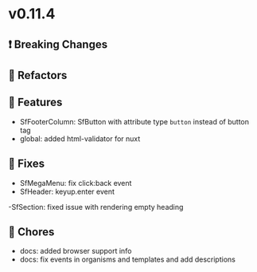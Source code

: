 
<Meta title="Releases/v0.11.x - Latest Minor/v0.11.4 - Latest/Change log" />

# v0.11.4

## ❗ Breaking Changes

## 🔨 Refactors

## 🚀 Features

- SfFooterColumn: SfButton with attribute type `button` instead of button tag 
- global: added html-validator for nuxt

## 🐛 Fixes
- SfMegaMenu: fix click:back event 
- SfHeader: keyup.enter event

-SfSection: fixed issue with rendering empty heading

## 🧹 Chores
- docs: added browser support info
- docs: fix events in organisms and templates and add descriptions 

